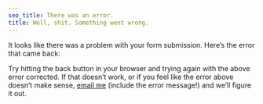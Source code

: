 ```yaml
---
seo_title: There was an error.
title: Well, shit. Something went wrong.
---
```



It looks like there was a problem with your form submission. Here’s the error that came back:

<ErrorMessage />

Try hitting the back button in your browser and trying again with the above error corrected. If that doesn’t work, or if you feel like the error above doesn’t make sense, [email me](mailto:jason@lengstorf.com) (include the error message!) and we’ll figure it out.
